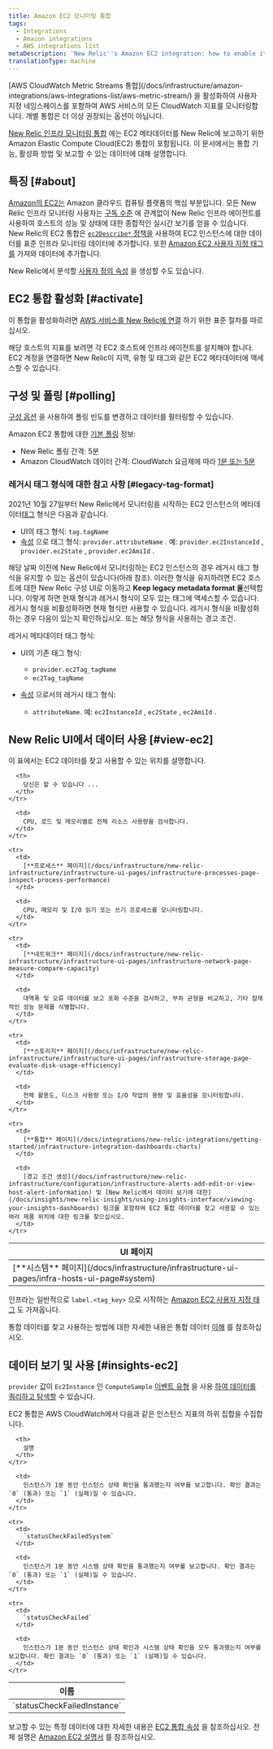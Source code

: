 ```yaml
---
title: Amazon EC2 모니터링 통합
tags:
  - Integrations
  - Amazon integrations
  - AWS integrations list
metaDescription: 'New Relic''s Amazon EC2 integration: how to enable it, and what data it reports.'
translationType: machine
---
```


<Callout variant="important">
  [AWS CloudWatch Metric Streams 통합](/docs/infrastructure/amazon-integrations/aws-integrations-list/aws-metric-stream/) 을 활성화하여 사용자 지정 네임스페이스를 포함하여 AWS 서비스의 모든 CloudWatch 지표를 모니터링합니다. 개별 통합은 더 이상 권장되는 옵션이 아닙니다.
</Callout>

[New Relic 인프라 모니터링 통합](/docs/infrastructure/integrations-getting-started/getting-started/introduction-infrastructure-integrations) 에는 EC2 메타데이터를 New Relic에 보고하기 위한 Amazon Elastic Compute Cloud(EC2) 통합이 포함됩니다. 이 문서에서는 통합 기능, 활성화 방법 및 보고할 수 있는 데이터에 대해 설명합니다.

## 특징 [#about]

[Amazon의 EC2는](https://aws.amazon.com/ec2/) Amazon 클라우드 컴퓨팅 플랫폼의 핵심 부분입니다. 모든 New Relic 인프라 모니터링 사용자는 [구독 수준](https://newrelic.com/infrastructure/pricing) 에 관계없이 New Relic 인프라 에이전트를 사용하여 호스트의 성능 및 상태에 대한 종합적인 실시간 보기를 얻을 수 있습니다. New Relic의 EC2 통합은 [`ec2Describe*` 정책을](/docs/infrastructure/infrastructure-integrations/getting-started/integrations-managed-policies) 사용하여 EC2 인스턴스에 대한 데이터를 표준 인프라 모니터링 데이터에 추가합니다. 또한 [Amazon EC2 사용자 지정 태그를](http://docs.aws.amazon.com/AWSEC2/latest/UserGuide/Using_Tags.html) 가져와 데이터에 추가합니다.

New Relic에서 분석할 [사용자 정의 속성](/docs/infrastructure/new-relic-infrastructure/configuration/configure-infrastructure-agent#attributes) 을 생성할 수도 있습니다.

## EC2 통합 활성화 [#activate]

이 통합을 활성화하려면 [AWS 서비스를 New Relic에 연결](/docs/infrastructure/infrastructure-integrations/getting-started/connect-aws-integrations-infrastructure) 하기 위한 표준 절차를 따르십시오.

<Callout variant="important">
  해당 호스트의 지표를 보려면 각 EC2 호스트에 인프라 에이전트를 설치해야 합니다. EC2 계정을 연결하면 New Relic이 지역, 유형 및 태그와 같은 EC2 메타데이터에 액세스할 수 있습니다.
</Callout>

## 구성 및 폴링 [#polling]

[구성 옵션](/docs/integrations/new-relic-integrations/getting-started/configure-polling-frequency-data-collection-cloud-integrations) 을 사용하여 폴링 빈도를 변경하고 데이터를 필터링할 수 있습니다.

Amazon EC2 통합에 대한 [기본 폴링](/docs/infrastructure/amazon-integrations/aws-integrations-list/aws-polling-intervals-infrastructure-integrations) 정보:

* New Relic 폴링 간격: 5분
* Amazon CloudWatch 데이터 간격: CloudWatch 요금제에 따라 [1분 또는 5분](http://docs.aws.amazon.com/AmazonCloudWatch/latest/monitoring/ebs-metricscollected.html)

### 레거시 태그 형식에 대한 참고 사항 [#legacy-tag-format]

2021년 10월 27일부터 New Relic에서 모니터링을 시작하는 EC2 인스턴스의 메타데이터[태그](/docs/new-relic-one/use-new-relic-one/core-concepts/use-tags-help-organize-find-your-data) 형식은 다음과 같습니다.

* UI의 태그 형식: `tag.tagName`
* [속성](/docs/using-new-relic/welcome-new-relic/get-started/glossary/#attribute) 으로 태그 형식: `provider.attributeName` . 예: `provider.ec2InstanceId` , `provider.ec2State` , `provider.ec2AmiId` .

해당 날짜 이전에 New Relic에서 모니터링하는 EC2 인스턴스의 경우 레거시 태그 형식을 유지할 수 있는 옵션이 있습니다(아래 참조). 이러한 형식을 유지하려면 EC2 호스트에 대한 New Relic 구성 UI로 이동하고 **Keep legacy metadata format 을**선택합니다. 이렇게 하면 현재 형식과 레거시 형식이 모두 있는 태그에 액세스할 수 있습니다. 레거시 형식을 비활성화하면 현재 형식만 사용할 수 있습니다. 레거시 형식을 비활성화하는 경우 다음이 있는지 확인하십시오. <InlinePopover type="dashboards"/>또는 해당 형식을 사용하는 경고 조건.

레거시 메타데이터 태그 형식:

* UI의 기존 태그 형식:

  * `provider.ec2Tag_tagName`
  * `ec2Tag_tagName`

* [속성](/docs/using-new-relic/welcome-new-relic/get-started/glossary/#attribute) 으로서의 레거시 태그 형식:

  * `attributeName`. 예: `ec2InstanceId` , `ec2State` , `ec2AmiId` .

## New Relic UI에서 데이터 사용 [#view-ec2]

이 표에서는 EC2 데이터를 찾고 사용할 수 있는 위치를 설명합니다.

<table>
  <thead>
    <tr>
      <th style={{ width: "210px" }}>
        UI 페이지
      </th>

      <th>
        당신은 할 수 있습니다 ...
      </th>
    </tr>
  </thead>

  <tbody>
    <tr>
      <td>
        [**시스템** 페이지](/docs/infrastructure/infrastructure-ui-pages/infra-hosts-ui-page#system)
      </td>

      <td>
        CPU, 로드 및 메모리별로 전체 리소스 사용량을 검사합니다.
      </td>
    </tr>

    <tr>
      <td>
        [**프로세스** 페이지](/docs/infrastructure/new-relic-infrastructure/infrastructure-ui-pages/infrastructure-processes-page-inspect-process-performance)
      </td>

      <td>
        CPU, 메모리 및 I/O 읽기 또는 쓰기 프로세스를 모니터링합니다.
      </td>
    </tr>

    <tr>
      <td>
        [**네트워크** 페이지](/docs/infrastructure/new-relic-infrastructure/infrastructure-ui-pages/infrastructure-network-page-measure-compare-capacity)
      </td>

      <td>
        대역폭 및 오류 데이터를 보고 포화 수준을 검사하고, 부하 균형을 비교하고, 기타 잠재적인 성능 문제를 식별합니다.
      </td>
    </tr>

    <tr>
      <td>
        [**스토리지** 페이지](/docs/infrastructure/new-relic-infrastructure/infrastructure-ui-pages/infrastructure-storage-page-evaluate-disk-usage-efficiency)
      </td>

      <td>
        전체 활용도, 디스크 사용량 또는 I/O 작업의 용량 및 효율성을 모니터링합니다.
      </td>
    </tr>

    <tr>
      <td>
        [**통합** 페이지](/docs/integrations/new-relic-integrations/getting-started/infrastructure-integration-dashboards-charts)
      </td>

      <td>
        [경고 조건 생성](/docs/infrastructure/new-relic-infrastructure/configuration/infrastructure-alerts-add-edit-or-view-host-alert-information) 및 [New Relic에서 데이터 보기에 대한](/docs/insights/new-relic-insights/using-insights-interface/viewing-your-insights-dashboards) 링크를 포함하여 EC2 통합 데이터를 찾고 사용할 수 있는 여러 제품 위치에 대한 링크를 찾으십시오.
      </td>
    </tr>
  </tbody>
</table>

인프라는 일반적으로 `label.<tag_key>` 으로 시작하는 [Amazon EC2 사용자 지정 태그](http://docs.aws.amazon.com/AWSEC2/latest/UserGuide/Using_Tags.html) 도 가져옵니다.

통합 데이터를 찾고 사용하는 방법에 대한 자세한 내용은 통합 데이터 [이해](/docs/infrastructure/integrations/find-use-infrastructure-integration-data) 를 참조하십시오.

## 데이터 보기 및 사용 [#insights-ec2]

`provider` 값이 `Ec2Instance` 인 `ComputeSample` [이벤트 유형](/docs/data-apis/understand-data/new-relic-data-types/#event-data) 을 사용 [하여 데이터를 쿼리하고 탐색할](/docs/using-new-relic/data/understand-data/query-new-relic-data) 수 있습니다.

EC2 통합은 AWS CloudWatch에서 다음과 같은 인스턴스 지표의 하위 집합을 수집합니다.

<table style={{ fontSize: "12pt" }}>
  <thead>
    <tr>
      <th style={{ width: "230px" }}>
        이름
      </th>

      <th>
        설명
      </th>
    </tr>
  </thead>

  <tbody>
    <tr>
      <td>
        `statusCheckFailedInstance`
      </td>

      <td>
        인스턴스가 1분 동안 인스턴스 상태 확인을 통과했는지 여부를 보고합니다. 확인 결과는 `0` (통과) 또는 `1` (실패)일 수 있습니다.
      </td>
    </tr>

    <tr>
      <td>
        `statusCheckFailedSystem`
      </td>

      <td>
        인스턴스가 1분 동안 시스템 상태 확인을 통과했는지 여부를 보고합니다. 확인 결과는 `0` (통과) 또는 `1` (실패)일 수 있습니다.
      </td>
    </tr>

    <tr>
      <td>
        `statusCheckFailed`
      </td>

      <td>
        인스턴스가 1분 동안 인스턴스 상태 확인과 시스템 상태 확인을 모두 통과했는지 여부를 보고합니다. 확인 결과는 `0` (통과) 또는 `1` (실패)일 수 있습니다.
      </td>
    </tr>
  </tbody>
</table>

보고할 수 있는 특정 데이터에 대한 자세한 내용은 [EC2 통합 속성](/docs/infrastructure/new-relic-infrastructure/data-instrumentation/default-infrastructure-attributes-events#aws-ec2-attributes) 을 참조하십시오. 전체 설명은 [Amazon EC2 설명서](https://aws.amazon.com/documentation/ec2/) 를 참조하십시오.